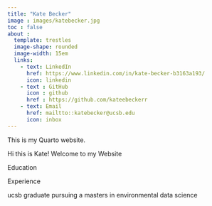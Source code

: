 ```yaml
---
title: "Kate Becker"
image : images/katebecker.jpg
toc : false
about :
  template: trestles
  image-shape: rounded
  image-width: 15em
  links: 
    - text: LinkedIn
      href: https://www.linkedin.com/in/kate-becker-b3163a193/
      icon: linkedin
    - text : GitHub
      icon : github
      href : https://github.com/kateebeckerr
    - text: Email
      href: mailtto::katebecker@ucsb.edu
      icon: inbox
---
```


This is my Quarto website.


Hi this is Kate! Welcome to my Website 

Education 


Experience 
 
  ucsb graduate pursuing a masters in environmental data science 
 

 
 